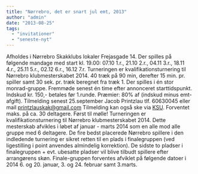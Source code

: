 ```yaml
---
title: "Nørrebro, det er snart jul emt, 2013"
author: "admin"
date: "2013-08-25"
tags: 
  - "invitationer"
  - "seneste-nyt"
---
```


Afholdes i Nørrebro Skakklubs lokaler Frejasgade 14. Der spilles på følgende mandage med start kl. 19.00: 07.10 1.r., 21.10 2.r., 04.11 3.r., 18.11 4.r., 25.11 5.r., 02.12 6.r., 16.12 7.r. Turneringen er kvalifikationsturnering til Nørrebro klubmesterskabet 2014. 40 træk på 90 min, derefter 15 min. pr. spiller samt 30 sek. pr. træk beregnet fra træk 1. Der spilles i én stor monrad-gruppe. Fremmøde senest én time efter annonceret starttidspunkt. Indskud kr. 150,- betales før 1.runde. Præmier: 80% af (indskud minus emt-afgift). Tilmelding senest 25.september Jacob Printzlau tlf. 60630045 eller mail printzlauskak@gmail.com Tilmelding kan også ske via [KSU](http://ksu.dk/kalender/dotnet/viskalender.aspx?id=1249). Forventet maks. på ca. 30 deltagere. Først til mølle! Turneringen er kvalifikationsturnering til Nørrebro klubmesterskabet 2014. Dette mesterskab afvikles i løbet af januar - marts 2014 som en alle mod alle gruppe med 6 deltagere. De fire bedst placerede Nørrebro spillere i den indledende turnering er sikret retten til en plads i finalegruppen (ved ligestilling i point anvendes almindelig korrektion). De sidste to pladser i finalegruppen + evt. ubesatte pladser vil blive tilbudt spillere efter arrangørens skøn. Finale-gruppen forventes afviklet på følgende datoer i 2014 6. og 20. januar, 3. og 24. februar samt 3.marts.
